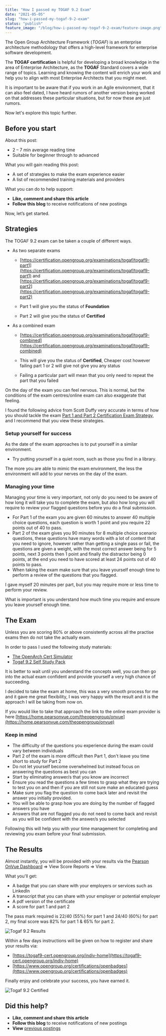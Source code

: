```yaml
---
title: "How I passed my TOGAF 9.2 Exam"
date: "2021-05-05"
slug: "how-i-passed-my-togaf-9-2-exam"
status: "publish"
feature_image: "/blog/how-i-passed-my-togaf-9-2-exam/feature-image.png"
---
```


The Open Group Architecture Framework (_TOGAF_) is an enterprise architecture methodology that offers a high-level framework for enterprise software development.

The **TOGAF certification** is helpful for developing a broad knowledge in the area of Enterprise Architecture, as the **TOGAF** Standard covers a wide range of topics. Learning and knowing the content will enrich your work and help you to align with most Enterprise Architects that you might meet.

It is important to be aware that if you work in an Agile environment, that it can also feel dated, I have heard rumors of another version being worked on that addresses these particular situations, but for now these are just rumors.

Now let's explore this topic further.

## Before you start

About this post:

*   2 – 7 min average reading time
*   Suitable for beginner through to advanced

What you will gain reading this post:

*   A set of strategies to make the exam experience easier
*   A list of recommended training materials and providers

What you can do to help support:

*   **Like, comment and share this article**
*   **Follow this blog** to receive notifications of new postings

Now, let’s get started.

## Strategies

The TOGAF 9.2 exam can be taken a couple of different ways.

*   As two separate exams
    
    *   [https://certification.opengroup.org/examinations/togaf/togaf9-part1](https://certification.opengroup.org/examinations/togaf/togaf9-part1) and [https://certification.opengroup.org/examinations/togaf/togaf9-part2](https://certification.opengroup.org/examinations/togaf/togaf9-part2)
    
    *   Part 1 will give you the status of **Foundation**
    *   Part 2 will give you the status of **Certified**
*   As a combined exam
    
    *   [https://certification.opengroup.org/examinations/togaf/togaf9-combined](https://certification.opengroup.org/examinations/togaf/togaf9-combined)
    
    *   This will give you the status of **Certified**, Cheaper cost however failing part 1 or 2 will give not give you any status
    *   Failing a particular part will mean that you only need to repeat the part that you failed

On the day of the exam you can feel nervous. This is normal, but the conditions of the exam centres/online exam can also exaggerate that feeling.

I found the following advice from Scott Duffy very accurate in terms of how you should tackle the exam [Part 1 and Part 2 Certification Exam Strategy](https://www.udemy.com/course/study-togaf/), and I recommend that you view these strategies.

### Setup yourself for success

As the date of the exam approaches is to put yourself in a similar environment.

*   Try putting yourself in a quiet room, such as those you find in a library.

The more you are able to mimic the exam environment, the less the environment will add to your nerves on the day of the exam.

### Managing your time

Managing your time is very important, not only do you need to be aware of how long it will take you to complete the exam, but also how long you will require to review your flagged questions before you do a final submission.

*   For Part 1 of the exam you are given 60 minutes to answer 40 multiple choice questions, each question is worth 1 point and you require 22 points out of 40 to pass.
*   Part 2 of the exam gives you 90 minutes for 8 multiple choice scenario questions, these questions have many words with a lot of content that you need to ignore, however rather than getting a single pass or fail, the questions are given a weight, with the most correct answer being for 5 points, next 3 points then 1 point and finally the distractor being 0 points, at the end you need to have scored at least 24 points out of 40 points to pass.
*   When taking the exam make sure that you leave yourself enough time to perform a review of the questions that you flagged.

I gave myself 20 minutes per part, but you may require more or less time to perform your review.

What is important is you understand how much time you require and ensure you leave yourself enough time.

## The Exam

Unless you are scoring 80% or above consistently across all the practise exams then do not take the actually exam.

In order to pass I used the following study materials:

*   [The OpenArch Cert Simulator](https://theopenarch.com/togaf-9-test-simulation/)
*   [Togaf 9.2 Self Study Pack](https://shop.opengroup.org/study-materials/togaf9/b097)

It is better to wait until you understand the concepts well, you can then go into the actual exam confident and provide yourself a very high chance of succeeding.

I decided to take the exam at home, this was a very smooth process for me and it gave me great flexibility, I was very happy with the result and it is the approach I will be taking from now on.

If you would like to take that approach the link to the online exam provider is here [https://home.pearsonvue.com/theopengroup/onvue](https://home.pearsonvue.com/theopengroup/onvue)

### Keep in mind

*   The difficulty of the questions you experience during the exam could vary between individuals
*   Part 2 of the exam is more difficult then Part 1, don't leave you time short to study for Part 2
*   Do not let yourself become overwhelmed but instead focus on answering the questions as best you can
*   Start by eliminating answer/s that you know are incorrect
*   Ensure you read the questions a few times to grasp what they are trying to test you on and then if you are still not sure make an educated guess
*   Make sure you flag the question to come back later and revisit the answer you initially provided.
*   You will be able to grasp how you are doing by the number of flagged answers you have
*   Answers that are not flagged you do not need to come back and revisit as you will be confident with the answer/s you selected

Following this will help you with your time management for completing and reviewing you exam before your final submission.

## The Results

Almost instantly, you will be provided with your results via the [Pearson OnVue Dashboard](https://wsr.pearsonvue.com/testtaker/registration/Dashboard.htm) => View Score Reports => View.

What you'll get:

*   A badge that you can share with your employers or services such as LinkedIn
*   A transcript that you can share with your employer or potential employer
*   A pdf version of the certificate
*   A score for part 1 and part 2

The pass mark required is 22/40 (55%) for part 1 and 24/40 (60%) for part 2, my final score was 82% for part 1 & 65% for part 2.

![Togaf 9.2 Results](/blog/how-i-passed-my-togaf-9-2-exam/inline-1.png)

Within a few days instructions will be given on how to register and share your results via:

*   [https://togaf9-cert.opengroup.org/indiv-home](https://togaf9-cert.opengroup.org/indiv-home)
*   [https://www.opengroup.org/certifications/openbadges](https://www.opengroup.org/certifications/openbadges)

Finally enjoy and celebrate your success, you have earned it.

![Togaf 9.2 Certified](/blog/how-i-passed-my-togaf-9-2-exam/inline-2.png)

## Did this help?

*   **Like, comment and share this article**
*   **Follow this blog** to receive notifications of new postings
*   **View** [previous postings](https://robertleggett.com.au/)

